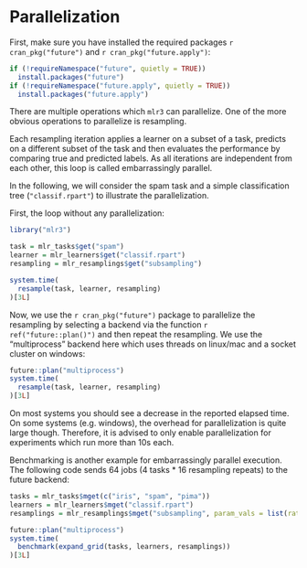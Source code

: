 
# Parallelization {#parallelization}


First, make sure you have installed the required packages `r cran_pkg("future")` and
`r cran_pkg("future.apply")`:

```r
if (!requireNamespace("future", quietly = TRUE))
  install.packages("future")
if (!requireNamespace("future.apply", quietly = TRUE))
  install.packages("future.apply")
```

There are multiple operations which `mlr3` can parallelize.
One of the more obvious operations to parallelize is resampling.

Each resampling iteration applies a learner on a subset of a task, predicts on a different subset of the task and then evaluates the performance by comparing true and predicted labels.
As all iterations are independent from each other, this loop is called embarrassingly parallel.

In the following, we will consider the spam task and a simple classification tree (`"classif.rpart"`) to illustrate the parallelization.

First, the loop without any parallelization:
```r
library("mlr3")

task = mlr_tasks$get("spam")
learner = mlr_learners$get("classif.rpart")
resampling = mlr_resamplings$get("subsampling")

system.time(
  resample(task, learner, resampling)
)[3L]
```

Now, we use the `r cran_pkg("future")` package to parallelize the resampling by selecting a backend via the function `r ref("future::plan()")` and then repeat the resampling.
We use the "multiprocess" backend here which uses threads on linux/mac and a socket cluster on windows:

```r
future::plan("multiprocess")
system.time(
  resample(task, learner, resampling)
)[3L]
```

On most systems you should see a decrease in the reported elapsed time.
On some systems (e.g. windows), the overhead for parallelization is quite large though.
Therefore, it is advised to only enable parallelization for experiments which run more than 10s each.

Benchmarking is another example for embarrassingly parallel execution. The following code sends 64 jobs (4 tasks * 16 resampling repeats) to the future backend:

```r
tasks = mlr_tasks$mget(c("iris", "spam", "pima"))
learners = mlr_learners$mget("classif.rpart")
resamplings = mlr_resamplings$mget("subsampling", param_vals = list(ratio = 0.8, repeats = 16))

future::plan("multiprocess")
system.time(
  benchmark(expand_grid(tasks, learners, resamplings))
)[3L]
```
